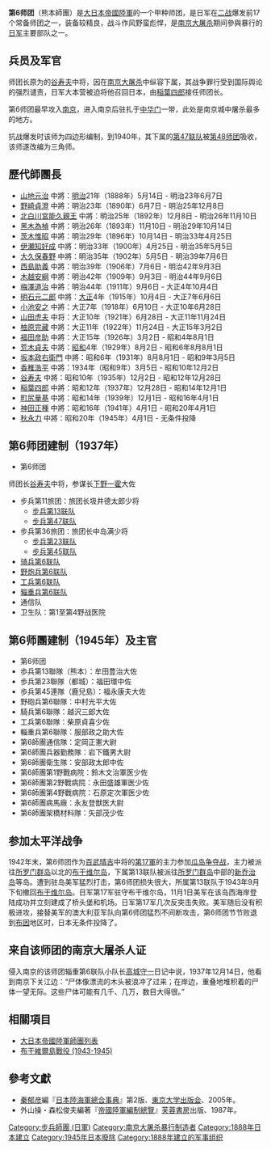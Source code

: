 {{redirect2|第6師團|陸上自衛隊的師團|第6師團 (陸上自衛隊)}}
{{No footnotes|time=2021-08-14T12:45:06+00:00}}
{{Infobox Military Unit
|unit_name= 第6师团
|image= 
|caption=
|dates= 1888年（明治21年）5月14日 – 1945年
|country=[[大日本帝国|大日本帝国]]
|allegiance=
|branch=[[大日本帝国陆军|大日本帝国陆军]]
|type=步兵
|role=
|size= 约25,000名
|command_structure=
|garrison= [[熊本縣|熊本]]
<!-- Commanders -->
|current_commander=
|ceremonial_chief=
|colonel_of_the_regiment=
|notable_commanders=
|identification_symbol=
|identification_symbol_2=
<!-- Culture and history -->
|nickname=「明」
|patron=
|motto=
|colors=
|colors_label=
|march=
|mascot=
|battles=[[日清戰爭|日清]]-[[日俄戰爭|日俄]]-[[九一八事變|滿州]]-[[中國抗日戰爭|中日]]-[[太平洋戰爭|太平洋戰爭]]
|anniversaries=
|decorations=
|battle_honours=
}}

'''第6师团'''（熊本師團）是[[大日本帝國陸軍|大日本帝國陸軍]]的一个甲种师团，是日军在[[二战|二战]]爆发前17个常备师团之一，装备较精良，战斗作风野蛮彪悍，是[[南京大屠杀|南京大屠杀]]期间參與暴行的[[日军|日军]]主要部队之一。

==兵员及军官==
师团长原为的[[谷寿夫|谷寿夫]]中将，因在[[南京大屠杀|南京大屠杀]]中纵容下属，其战争罪行受到国际舆论的强烈谴责，日军大本营被迫将他召回日本，由[[稲葉四郎|稲葉四郎]]接任师团长。

第6师团最早攻入[[南京|南京]]，进入南京后驻扎于[[中华门|中华门]]一带，此处是南京城中屠杀最多的地方。

抗战爆发时该师为四边形编制，到1940年，其下属的[[步兵第47聯隊|第47联队]]被[[第48师团|第48师团]]吸收，该师遂改编为三角师。

== 歷代師團長 ==
*[[山地元治|山地元治]] 中將：[[明治|明治]]21年（1888年）5月14日 - 明治23年6月7日
*[[野崎貞澄|野崎貞澄]] 中將：明治23年（1890年）6月7日 - 明治25年12月8日
*[[北白川宮能久親王|北白川宮能久親王]] 中將：明治25年（1892年）12月8日 - 明治26年11月10日
*[[黑木為楨|黑木為楨]] 中將：明治26年（1893年）11月10日 - 明治29年10月14日
*[[茨木惟昭|茨木惟昭]] 中將：明治29年（1896年）10月14日 - 明治33年4月25日
*[[伊瀬知好成|伊瀬知好成]] 中將：明治33年（1900年）4月25日 - 明治35年5月5日
*[[大久保春野|大久保春野]] 中將：明治35年（1902年）5月5日 - 明治39年7月6日
*[[西島助義|西島助義]] 中將：明治39年（1906年）7月6日 - 明治42年9月3日
*[[木越安綱|木越安綱]] 中將：明治42年（1909年）9月3日 - 明治44年9月6日
*[[梅澤道治|梅澤道治]] 中將：明治44年（1911年）9月6日 - 大正4年10月4日
*[[明石元二郎|明石元二郎]] 中將：[[大正|大正]]4年（1915年）10月4日 - 大正7年6月6日
*[[小池安之|小池安之]] 中將：大正7年（1918年）6月10日 - 大正10年6月28日
*[[山田虎夫|山田虎夫]] 中将：大正10年（1921年）6月28日 - 大正11年11月24日
*[[柚原完藏|柚原完藏]] 中將：大正11年（1922年）11月24日 - 大正15年3月2日
*[[福田彦助|福田彦助]] 中將：大正15年（1926年）3月2日 - 昭和4年8月1日
*[[荒木貞夫|荒木貞夫]] 中將：[[昭和|昭和]]4年（1929年）8月2日 - 昭和6年8月8月1日
*[[坂本政右衛門|坂本政右衛門]] 中將：昭和6年（1931年）8月8月1日 - 昭和9年3月5日
*[[香椎浩平|香椎浩平]] 中將：1934年（昭和9年）3月5日 - 昭和10年12月2日
*[[谷寿夫|谷寿夫]] 中將：昭和10年（1935年）12月2日 - 昭和12年12月28日
*[[稲葉四郎|稲葉四郎]] 中將：昭和12年（1937年）12月28日 - 昭和14年12月1日
*[[町尻量基|町尻量基]] 中將：昭和14年（1939年）12月1日 - 昭和16年4月1日
*[[神田正種|神田正種]] 中將：昭和16年（1941年）4月1日 - 昭和20年4月1日
*[[秋永力|秋永力]] 中將：昭和20年（1945年）4月1日 - 无条件投降

==第6师团建制（1937年）==
*第6师团
师团长[[谷寿夫|谷寿夫]]中将，参谋长[[下野一霍|下野一霍]]大佐
*步兵第11旅团：旅团长圾井德太郎少将
**[[步兵第13联队|步兵第13联队]]
**[[步兵第47联队|步兵第47联队]]
*步兵第36旅团：旅团长中岛满少将
**[[步兵第23联队|步兵第23联队]]
**[[步兵第45联队|步兵第45联队]]
*[[骑兵第6联队|骑兵第6联队]]
*[[野炮兵第6联队|野炮兵第6联队]]
*[[工兵第6联队|工兵第6联队]]
*[[辎重兵第6联队|辎重兵第6联队]]
*通信队
*卫生队：第1至第4野战医院

==第6师團建制（1945年）及主官==
*第6师团
*歩兵第13聯隊（熊本）：牟田豊治大佐
*歩兵第23聯隊（都城）：福田環中佐
*歩兵第45連隊（鹿兒島）：福永康夫大佐
*野砲兵第6聯隊：中村光平大佐
*騎兵第6聯隊：越沢三郎大佐
*工兵第6聯隊：柴原貞喜少佐
*輜重兵第6聯隊：服部政之助大佐
*第6師團通信隊：定岡正憲大尉
*第6師團兵器勤務隊：岩下鐵男大尉
*第6師團衛生隊：安部政太郎中佐
*第6師團第1野戰病院：鈴木文治軍医少佐
*第6師團第2野戰病院：永田盛雄軍医少佐
*第6師團第4野戰病院：石原定次軍医少佐
*第6師團病馬廠：永友登獣医大尉
*第6師團架橋材料隊：矢部茂少佐

==参加太平洋战争==
1942年末，第6师团作为[[百武晴吉|百武晴吉]]中将的[[第17軍_(日本陸軍)|第17軍]]的主力参加[[瓜達爾卡納爾島戰役|瓜岛争夺战]]，主力被派往[[所罗门群岛|所罗门群岛]]以北的[[布干维尔岛|布干维尔岛]]，下属第13联队被派往[[所罗门群岛|所罗门群岛]]中部的[[新乔治岛|新乔治岛]]等岛。遭到驻岛美军猛烈打击，第6师团损失很大，所属第13联队于1943年9月下旬撤回[[布干维尔岛|布干维尔岛]]。日军第17军驻守布干维尔岛，11月1日美军在该岛西海岸登陆成功并立刻建成了桥头堡和机场。日军第17军几次反突击失败。美军随后没有积极进攻，接替美军的澳大利亚军队向第6师团猛烈不间断攻击，第6师团节节败退到[[布因|布因]]地区时，日本无条件投降了。

==来自该师团的南京大屠杀人证==
侵入南京的该师团辎重第6联队小队长[[高城守一|高城守一]]日记中说，1937年12月14日，他看到南京下关江边：“尸体像漂流的木头被浪冲了过来；在岸边，重叠地堆积着的尸体一望无际。这些尸体可能有几千、几万，数目大得很。” 

==相關項目==
*[[大日本帝國陸軍師團列表|大日本帝國陸軍師團列表]]
*[[布干維爾島戰役_(1943-1945)|布干維爾島戰役 (1943-1945)]]

==參考文獻==
{{refbegin}}
*[[秦郁彦|秦郁彦]]編『[[日本陸海軍總合事典|日本陸海軍總合事典]]』第2版、[[東京大学出版会|東京大学出版会]]、2005年。
*外山操・森松俊夫編著『[[帝國陸軍編制總覽|帝國陸軍編制總覽]]』[[芙蓉書房|芙蓉書房]]出版、1987年。
{{refend}}

{{日本陸軍師團}}
{{南京大屠杀}}
[[Category:步兵師團_(日軍)|Category:步兵師團 (日軍)]]
[[Category:南京大屠杀暴行制造者|Category:南京大屠杀暴行制造者]]
[[Category:1888年日本建立|Category:1888年日本建立]]
[[Category:1945年日本廢除|Category:1945年日本廢除]]
[[Category:1888年建立的军事组织|Category:1888年建立的军事组织]]